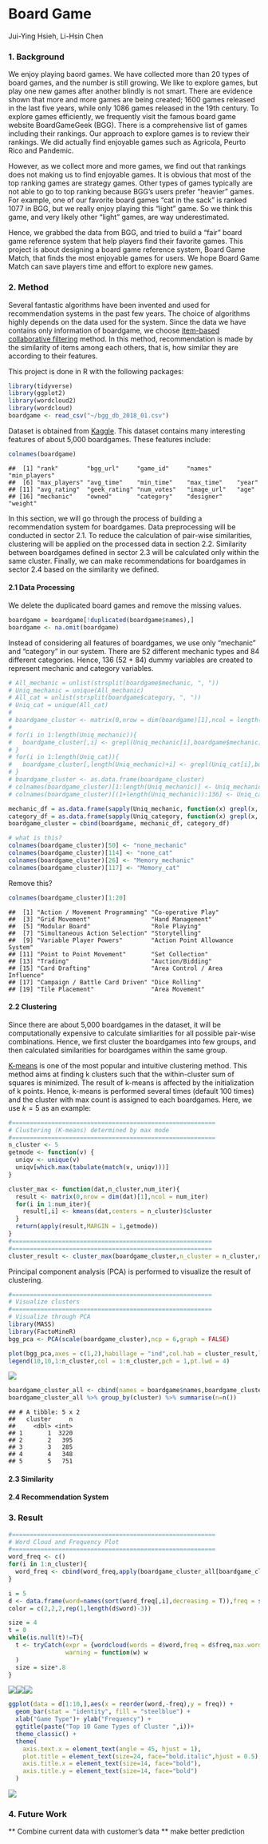 Board Game
================
Jui-Ying Hsieh, Li-Hsin Chen

### 1. Background

We enjoy playing baord games. We have collected more than 20 types of board games, and the number is still growing. We like to explore games, but play one new games after another blindly is not smart. There are evidence shown that more and more games are being created; 1600 games released in the last five years, while only 1086 games released in the 19th century. To explore games efficiently, we frequently visit the famous board game website BoardGameGeek (BGG). There is a comprehensive list of games including their rankings. Our approach to explore games is to review their rankings. We did actually find enjoyable games such as Agricola, Peurto Rico and Pandemic.

However, as we collect more and more games, we find out that rankings does not making us to find enjoyable games. It is obvious that most of the top ranking games are strategy games. Other types of games typically are not able to go to top ranking because BGG's users prefer "heavier" games. For example, one of our favorite board games "cat in the sack" is ranked 1077 in BGG, but we really enjoy playing this "light" game. So we think this game, and very likely other "light" games, are way underestimated.

Hence, we grabbed the data from BGG, and tried to build a "fair" board game reference system that help players find their favorite games. This project is about designing a board game reference system, Board Game Match, that finds the most enjoyable games for users. We hope Board Game Match can save players time and effort to explore new games.

### 2. Method

Several fantastic algorithms have been invented and used for recommendation systems in the past few years. The choice of algorithms highly depends on the data used for the system. Since the data we have contains only information of boardgame, we choose [item-based collaborative filtering](https://en.wikipedia.org/wiki/Item-item_collaborative_filtering) method. In this method, recommendation is made by the similarity of items among each others, that is, how similar they are according to their features.

This project is done in R with the following packages:

``` r
library(tidyverse)
library(ggplot2)
library(wordcloud2)
library(wordcloud)
boardgame <- read_csv("~/bgg_db_2018_01.csv")
```

Dataset is obtained from [Kaggle](https://www.kaggle.com/mrpantherson/board-game-data#bgg_db_2018_01.csv). This dataset contains many interesting features of about 5,000 boardgames. These features include:

``` r
colnames(boardgame)
```

    ##  [1] "rank"        "bgg_url"     "game_id"     "names"       "min_players"
    ##  [6] "max_players" "avg_time"    "min_time"    "max_time"    "year"       
    ## [11] "avg_rating"  "geek_rating" "num_votes"   "image_url"   "age"        
    ## [16] "mechanic"    "owned"       "category"    "designer"    "weight"

In this section, we will go through the process of building a recommendation system for boardgames. Data preprocessing will be conducted in sector 2.1. To reduce the calculation of pair-wise similarities, clustering will be applied on the processed data in section 2.2. Similarity between boardgames defined in sector 2.3 will be calculated only within the same cluster. Finally, we can make recommendations for boardgames in sector 2.4 based on the similarity we defined.

#### 2.1 Data Processing

We delete the duplicated board games and remove the missing values.

```r
boardgame = boardgame[!duplicated(boardgame$names),]
boardgame <- na.omit(boardgame)
```

Instead of considering all features of boardgames, we use only "mechanic" and "category" in our system. There are 52 different mechanic types and 84 different categories. Hence, 136 (52 + 84) dummy variables are created to represent mechanic and category variables.

``` r
# All_mechanic = unlist(strsplit(boardgame$mechanic, ", "))
# Uniq_mechanic = unique(All_mechanic)
# All_cat = unlist(strsplit(boardgame$category, ", "))
# Uniq_cat = unique(All_cat)
# 
# boardgame_cluster <- matrix(0,nrow = dim(boardgame)[1],ncol = length(Uniq_mechanic)+length(Uniq_cat))
# 
# for(i in 1:length(Uniq_mechanic)){
#   boardgame_cluster[,i] <- grepl(Uniq_mechanic[i],boardgame$mechanic)*1
# }
# for(i in 1:length(Uniq_cat)){
#   boardgame_cluster[,length(Uniq_mechanic)+i] <- grepl(Uniq_cat[i],boardgame$category)*1
# }
# boardgame_cluster <- as.data.frame(boardgame_cluster)
# colnames(boardgame_cluster)[1:length(Uniq_mechanic)] <- Uniq_mechanic
# colnames(boardgame_cluster)[(1+length(Uniq_mechanic)):136] <- Uniq_cat

mechanic_df = as.data.frame(sapply(Uniq_mechanic, function(x) grepl(x, boardgame$mechanic)*1))
category_df = as.data.frame(sapply(Uniq_category, function(x) grepl(x, boardgame$category)*1))
boardgame_cluster = cbind(boardgame, mechanic_df, category_df)

# what is this?
colnames(boardgame_cluster)[50] <- "none_mechanic"
colnames(boardgame_cluster)[114] <- "none_cat"
colnames(boardgame_cluster)[26] <- "Memory_mechanic"
colnames(boardgame_cluster)[117] <- "Memory_cat"
```

Remove this?
``` r
colnames(boardgame_cluster)[1:20]
```

    ##  [1] "Action / Movement Programming" "Co-operative Play"            
    ##  [3] "Grid Movement"                 "Hand Management"              
    ##  [5] "Modular Board"                 "Role Playing"                 
    ##  [7] "Simultaneous Action Selection" "Storytelling"                 
    ##  [9] "Variable Player Powers"        "Action Point Allowance System"
    ## [11] "Point to Point Movement"       "Set Collection"               
    ## [13] "Trading"                       "Auction/Bidding"              
    ## [15] "Card Drafting"                 "Area Control / Area Influence"
    ## [17] "Campaign / Battle Card Driven" "Dice Rolling"                 
    ## [19] "Tile Placement"                "Area Movement"

#### 2.2 Clustering

Since there are about 5,000 boardgames in the dataset, it will be computationally expensive to calculate simliarities for all possible pair-wise combinations. Hence, we first cluster the boardgames into few groups, and then calculated similarities for boardgames within the same group.

[K-means](https://en.wikipedia.org/wiki/K-means_clustering) is one of the most popular and intuitive clustering method. This method aims at finding k clusters such that the within-cluster sum of squares is minimized. The result of k-means is affected by the initialization of k points. Hence, k-means is performed several times (default 100 times) and the cluster with max count is assigned to each boardgames. Here, we use *k* = 5 as an example:

``` r
#=========================================================
# Clustering (K-means) determined by max mode
#=========================================================
n_cluster <- 5
getmode <- function(v) {
  uniqv <- unique(v)
  uniqv[which.max(tabulate(match(v, uniqv)))]
}

cluster_max <- function(dat,n_cluster,num_iter){
  result <- matrix(0,nrow = dim(dat)[1],ncol = num_iter)
  for(i in 1:num_iter){
    result[,i] <- kmeans(dat,centers = n_cluster)$cluster
  }
  return(apply(result,MARGIN = 1,getmode))
}
#========================================================
#========================================================
cluster_result <- cluster_max(boardgame_cluster,n_cluster = n_cluster,num_iter = 100)
```

Principal component analysis (PCA) is performed to visualize the result of clustering.

``` r
#========================================================
# Visualize clusters
#========================================================
# Visualize through PCA
library(MASS)
library(FactoMineR)
bgg_pca <- PCA(scale(boardgame_cluster),ncp = 6,graph = FALSE)

plot(bgg_pca,axes = c(1,2),habillage = "ind",col.hab = cluster_result,label = "none")
legend(10,10,1:n_cluster,col = 1:n_cluster,pch = 1,pt.lwd = 4)
```

![](README_files/figure-markdown_github/unnamed-chunk-6-1.png)

``` r
boardgame_cluster_all <- cbind(names = boardgame$names,boardgame_cluster,cluster = cluster_result)
boardgame_cluster_all %>% group_by(cluster) %>% summarise(n=n())
```

    ## # A tibble: 5 x 2
    ##   cluster     n
    ##     <dbl> <int>
    ## 1       1  3220
    ## 2       2   395
    ## 3       3   285
    ## 4       4   348
    ## 5       5   751

#### 2.3 Similarity

#### 2.4 Recommendation System



### 3. Result

``` r
#=========================================================
# Word Cloud and Frequency Plot
#=========================================================
word_freq <- c()
for(i in 1:n_cluster){
  word_freq <- cbind(word_freq,apply(boardgame_cluster_all[boardgame_cluster_all$cluster==i,-c(1,138)],2,sum))
}
```

``` r
i = 5
d <- data.frame(word=names(sort(word_freq[,i],decreasing = T)),freq = sort(word_freq[,i],decreasing = T))
color = c(2,2,2,rep(1,length(d$word)-3))

size = 4
t = 0
while(is.null(t)!=T){
  t <- tryCatch(expr = {wordcloud(words = d$word,freq = d$freq,max.words = 100, scale = c(size,0.2),random.order = F,ordered.colors = T,colors = color,rot.per = 0.1)}, 
                warning = function(w) w
  )
  size = size*.8
}
```

![](README_files/figure-markdown_github/unnamed-chunk-9-1.png)![](README_files/figure-markdown_github/unnamed-chunk-9-2.png)![](README_files/figure-markdown_github/unnamed-chunk-9-3.png)

``` r
ggplot(data = d[1:10,],aes(x = reorder(word,-freq),y = freq)) + 
  geom_bar(stat = "identity", fill = "steelblue") +
  xlab("Game Type")+ ylab("Frequency") +
  ggtitle(paste("Top 10 Game Types of Cluster ",i))+
  theme_classic() +
  theme(
    axis.text.x = element_text(angle = 45, hjust = 1),
    plot.title = element_text(size=24, face="bold.italic",hjust = 0.5),
    axis.title.x = element_text(size=14, face="bold"),
    axis.title.y = element_text(size=14, face="bold")
  )
```

![](README_files/figure-markdown_github/unnamed-chunk-10-1.png)

### 4. Future Work

\*\* Combine current data with customer's data \*\* make better prediction

